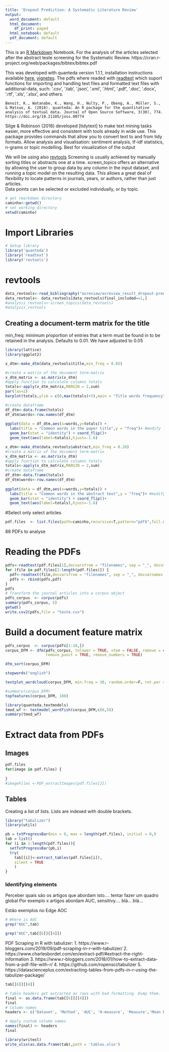 ```yaml
---
title: 'Dropout Prediction: A Systematic Literature Review'
output:
  word_document: default
  html_document:
    df_print: paged
  html_notebook: default
  pdf_document: default
---
```


This is an [R Markdown](http://rmarkdown.rstudio.com) Notebook. For the analysis of the articles selected after the abstract teste
screening for the Systematic Review. 
https://cran.r-project.org/web/packages/bibtex/bibtex.pdf


This was developed with quanteda version 1.1.1, installation instructions available [here][1], [vignetes][2]. The pdfs where 
readed with [readtext][3] which suport functions for importing and handling text files and formatted text files with additional-data, 
such: '.csv', '.tab', '.json', '.xml', '.html', '.pdf', '.doc', '.docx', '.rtf', '.xls', '.xlsx', and others.

[1]: https://cran.r-project.org/web/packages/quanteda/index.html
[2]: https://cran.r-project.org/web/packages/quanteda/vignettes/quickstart.html
[3]: https://cran.r-project.org/web/packages/readtext/index.html

```
Benoit, K., Watanabe, K., Wang, H., Nulty, P., Obeng, A., Müller, S., & Matsuo, A. (2018). quanteda: An R package for the quantitative analysis of textual data. Journal of Open Source Software, 3(30), 774. https://doi.org/10.21105/joss.00774
```

Silge & Robinson (2016) developed [tidytext] to make text mining tasks easier, more effective and consistent with 
tools already in wide use. This package provides commands that allow you to convert text to and from tidy formats. 
Allow analysis and visualisation: sentiment analysis, tf-idf statistics, n-grams or topic modelling. Best for visualization 
of the output

[4]: https://www.tidytextmining.com/

We will be using also [revtools ][5] Screening is usually achieved by manually sorting titles or abstracts one at a time. screen_topics offers 
an alternative by allowing the user to group data by any column in the input dataset,  and running a topic model on the resulting data. 
This allows a great deal of flexibility to locate patterns in journals,  years,  or authors,  rather than just articles.   
Data points can be selected or excluded individually, or by topic.

[5]: https://cran.r-project.org/web/packages/revtools/index.html


```r
# get rmarkdown directory
caminho<-getwd()
# set working directory
setwd(caminho)
```


# Import Libraries
```r
# Setup library
library('quanteda')
library('readtext')
library('revtools')
```

# revtools


```r
data_revtools<-read_bibliography("asreview/asreview_result_dropout-prediction-a-systematic-literature-review-v3_FINAL.csv")
data_revtools<- data_revtools[data_revtools$final_included==1,]
#analysis_revtools<-screen_topics(data_revtools)
#analysis_revtools
```
## Creating a document-term matrix for the title
min_freq: minimum proportion of entries that a term must be found in to be retained in the analysis. Defaults to 0.01.
We have adjusted to 0.05

```r
library(lattice)
library(ggplot2)

x_dtm<-make_dtm(data_revtools$title,min_freq = 0.05)

#create a matrix of the document term-matrix
x_dtm_matrix <- as.matrix(x_dtm)
#apply function to calculate columns totals
totals<-apply(x_dtm_matrix,MARGIN = 2,sum)
par(las=2)
barplot(totals,ylim = c(0,max(totals)+5),main = "Title words frequency",ylab = "number occurrences")

#create dataframe
df_dtm<-data.frame(totals)
df_dtm$words<-row.names(df_dtm)
                   
ggplot(data = df_dtm,aes(x=words,y=totals)) +
  labs(title = "Common words in the paper title",y = "freq")+ #modify legend and plot labels
  geom_bar(stat = "identity") + coord_flip()+
  geom_text(aes(label=totals),hjust=-1.6)

```

```r
x_dtm<-make_dtm(data_revtools$abstract,min_freq = 0.20)
#create a matrix of the document term-matrix
x_dtm_matrix <- as.matrix(x_dtm)
#apply function to calculate columns totals
totals<-apply(x_dtm_matrix,MARGIN = 2,sum)
#create dataframe
df_dtm<-data.frame(totals)
df_dtm$words<-row.names(df_dtm)
                   
ggplot(data = df_dtm,aes(x=words,y=totals)) +
  labs(title = "Common words in the abstract text",y = "freq")+ #modify legend and plot labels
  geom_bar(stat = "identity") + coord_flip()+
  geom_text(aes(label=totals),hjust=-1.6)


```
#Select only select articles
```r
pdf.files  <- list.files(path=caminho,recursive=T,pattern="pdf$",full.names=TRUE)
```
88 PDFs to analyse

# Reading the PDFs
```r
pdfs<-readtext(pdf.files[1],docvarsfrom = "filenames", sep = "_", docvarnames = c("author", "year","title"))
for (file in pdf.files[2:length(pdf.files)]) {
  pdf<-readtext(file,docvarsfrom = "filenames", sep = "_", docvarnames = c("author", "year","title"))
  pdfs <- rbind(pdfs,pdf)
}
pdfs
# Transform the journal articles into a corpus object
pdfs_corpus  <- corpus(pdfs)
summary(pdfs_corpus, 5)
getwd()
write.csv2(pdfs,file = "teste.csv")
```

# Build a document feature matrix
```r
pdfs_corpus  <- corpus(pdfs[1:10,])
corpus_DFM <- dfm(pdfs_corpus, tolower = TRUE, stem = FALSE, remove = c('@',"et", "al", "fig", "table", "ml", "http", stopwords(language = 'en',source = "smart")),
                  remove_punct = TRUE, remove_numbers = TRUE)

dfm_sort(corpus_DFM)
```


```r
stopwords("english")
```


```r
textplot_wordcloud(corpus_DFM, min.freq = 30, random.order=F, rot.per = .10,colors = RColorBrewer::brewer.pal(8,'Dark2')) 
```

```r
#summary(corpus_DFM)
topfeatures(corpus_DFM, 100)
```


```r
library(quanteda.textmodels)
tmod_wf <- textmodel_wordfish(corpus_DFM,c(6,5))
summary(tmod_wf)
```

# Extract data from PDFs
## Images
```r
pdf.files
for(image in pdf.files) {
  
}
#imageFiles <-PDF_extractImages(pdf.files[2])
```
## Tables
Creating a list of lists. Lists are indexed with double brackets.
```r
library("tabulizer")
library(utils)

pb = txtProgressBar(min = 0, max = length(pdf.files), initial = 0,)
tab = list()
for (i in 1:length(pdf.files)){
  setTxtProgressBar(pb,i)
  try(
    tab[[i]]<-extract_tables(pdf.files[i]),
    silent = TRUE
    )
}

```
### Identifying elements 
Perceber quais são os artigos que abordam isto.... tentar fazer um quadro global
Por exemplo x artigos abordam AUC, sensitivy.... blá... blá... 

Estão exemplos no Edge
AOC
```r
# Where is AUC
grep("AUC",tab)

grep("AUC",tab[[6]][[4]])
```

PDF Scraping in R with tabulizer: 
1. https://www.r-bloggers.com/2019/09/pdf-scraping-in-r-with-tabulizer/
2. https://www.charlesbordet.com/en/extract-pdf/#extract-the-right-information
3. https://www.r-bloggers.com/2018/01/how-to-extract-data-from-a-pdf-file-with-r/
4. https://github.com/ropensci/tabulizer
5. https://datascienceplus.com/extracting-tables-from-pdfs-in-r-using-the-tabulizer-package/

```r
tab[[6]][[4]]

# table headers get extracted as rows with bad formatting. Dump them.
final <- as.data.frame(tab[[6]][[4]])
final
# Column names
headers <- c('Dataset', 'Method', 'AUC', 'H-measure', 'Measure','Mean EMP', 'Median EMP')

# Apply custom column names
names(final) <- headers
final

```


```r
library(writexl)
write_xlsx(as.data.frame(tab),path = 'tables.xlsx')
```



